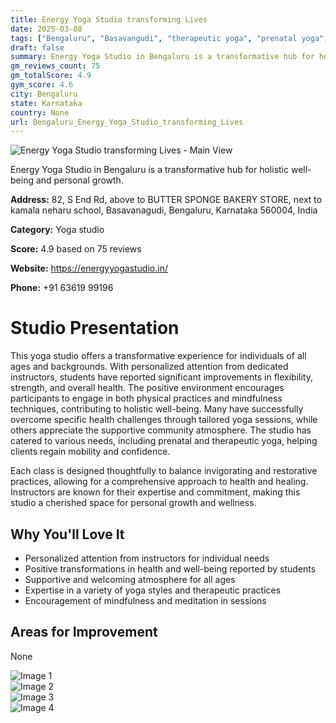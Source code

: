 ```yaml
---
title: Energy Yoga Studio transforming Lives
date: 2025-03-08
tags: ["Bengaluru", "Basavangudi", "therapeutic yoga", "prenatal yoga", "Hatha yoga", "supportive atmosphere", "personalized training", "Bengaluru"]  
draft: false
summary: Energy Yoga Studio in Bengaluru is a transformative hub for holistic well-being and personal growth.
gm_reviews_count: 75
gm_totalScore: 4.9
gym_score: 4.6
city: Bengaluru
state: Karnataka
country: None
url: Bengaluru_Energy_Yoga_Studio_transforming_Lives
---
```


<div className="aspect-[16/9] relative my-8">
  <img 
    src="https://lh5.googleusercontent.com/p/AF1QipMyb4TJvQYGsaF33n-LAaQSHqsmzFV9aR9vHDce=w1920-h1080-k-no"
    alt="Energy Yoga Studio transforming Lives - Main View"
    className="object-cover absolute inset-0 w-full h-full rounded-lg"
  />
</div>

Energy Yoga Studio in Bengaluru is a transformative hub for holistic well-being and personal growth.

**Address:** 82, S End Rd, above to BUTTER SPONGE BAKERY STORE, next to kamala neharu school, Basavanagudi, Bengaluru, Karnataka 560004, India

**Category:** Yoga studio

**Score:** 4.9 based on 75 reviews

**Website:** https://energyyogastudio.in/

**Phone:** +91 63619 99196

# Studio Presentation

This yoga studio offers a transformative experience for individuals of all ages and backgrounds. With personalized attention from dedicated instructors, students have reported significant improvements in flexibility, strength, and overall health. The positive environment encourages participants to engage in both physical practices and mindfulness techniques, contributing to holistic well-being. Many have successfully overcome specific health challenges through tailored yoga sessions, while others appreciate the supportive community atmosphere. The studio has catered to various needs, including prenatal and therapeutic yoga, helping clients regain mobility and confidence.

Each class is designed thoughtfully to balance invigorating and restorative practices, allowing for a comprehensive approach to health and healing. Instructors are known for their expertise and commitment, making this studio a cherished space for personal growth and wellness.

## Why You'll Love It

- Personalized attention from instructors for individual needs
- Positive transformations in health and well-being reported by students
- Supportive and welcoming atmosphere for all ages
- Expertise in a variety of yoga styles and therapeutic practices
- Encouragement of mindfulness and meditation in sessions

## Areas for Improvement

None

<div className="grid grid-cols-1 xl:grid-cols-2 gap-4 my-8">
<div className="aspect-[4/3] relative"><img src="https://lh3.googleusercontent.com/p/AF1QipNuKurzMErE6njevVi5nOHtzf4A9k9HzRWZzIxW=w1920-h1080-k-no" alt="Image 1" className="object-cover absolute inset-0 w-full h-full rounded-lg" /></div>
<div className="aspect-[4/3] relative"><img src="https://lh5.googleusercontent.com/p/AF1QipO6vV9jM_HXN8CGsq-wzgizrmmpVBfprs871GAY=w1920-h1080-k-no" alt="Image 2" className="object-cover absolute inset-0 w-full h-full rounded-lg" /></div>
<div className="aspect-[4/3] relative"><img src="https://lh5.googleusercontent.com/p/AF1QipNYaVAajJ4z2B0dd1wBvN7jEP-yH7UDnQ4xUres=w1920-h1080-k-no" alt="Image 3" className="object-cover absolute inset-0 w-full h-full rounded-lg" /></div>
<div className="aspect-[4/3] relative"><img src="https://lh5.googleusercontent.com/p/AF1QipMIenZ2yKPT0DHlb2fFIc8xWXxtJFhtZMpr-jbF=w1920-h1080-k-no" alt="Image 4" className="object-cover absolute inset-0 w-full h-full rounded-lg" /></div>
</div>